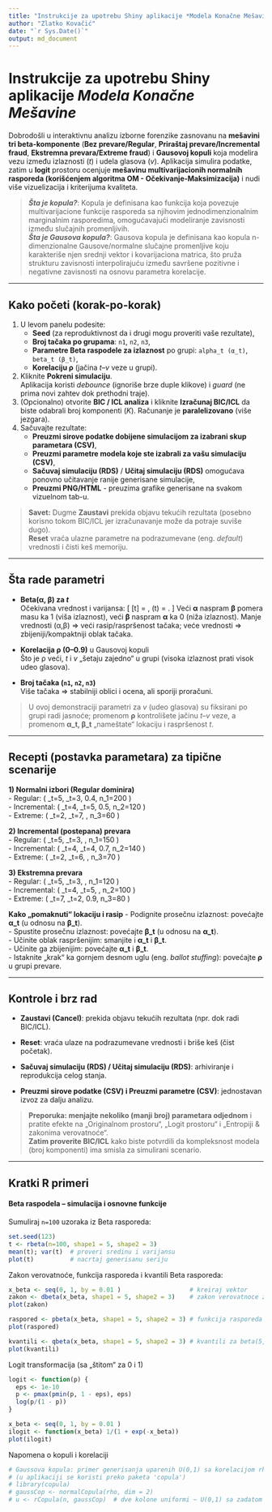 ```yaml
---
title: "Instrukcije za upotrebu Shiny aplikacije *Modela Konačne Mešavine*"
author: "Zlatko Kovačić"
date: "`r Sys.Date()`"
output: md_document
---
```


# Instrukcije za upotrebu Shiny aplikacije *Modela Konačne Mešavine*

Dobrodošli u interaktivnu analizu izborne forenzike zasnovanu na **mešavini tri beta-komponente** (**Bez prevare/Regular**, **Priraštaj prevare/Incremental fraud**, **Ekstremna prevara/Extreme fraud**) i **Gausovoj kopuli** koja modelira vezu između izlaznosti (*t*) i udela glasova (*v*). Aplikacija simulira podatke, zatim u **logit** prostoru ocenjuje **mešavinu multivarijacionih normalnih rasporeda (korišćenjem algoritma OM - Očekivanje-Maksimizacija)** i nudi više vizuelizacija i kriterijuma kvaliteta.

> ***Šta je kopula?***: Kopula je definisana kao funkcija koja povezuje multivarijacione funkcije rasporeda sa njihovim jednodimenzionalnim marginalnim rasporedima, omogućavajući modeliranje zavisnosti između slučajnih promenljivih.   
> ***Šta je Gausova kopula?***: Gausova kopula je definisana kao kopula n-dimenzionalne Gausove/normalne slučajne promenljive koju karakteriše njen srednji vektor i kovarijaciona matrica, što pruža strukturu zavisnosti interpolirajuću između savršene pozitivne i negativne zavisnosti na osnovu parametra korelacije.

---

## Kako početi (korak-po-korak)

1. U levom panelu podesite:
   - **Seed** (za reproduktivnost da i drugi mogu proveriti vaše rezultate),
   - **Broj tačaka po grupama**: `n1`, `n2`, `n3`,
   - **Parametre Beta raspodele za izlaznost** po grupi: `alpha_t (α_t)`, `beta_t (β_t)`,
   - **Korelaciju ρ** (jačina *t–v* veze u grupi).
2. Kliknite **Pokreni simulaciju**.  
   Aplikacija koristi *debounce* (ignoriše brze duple klikove) i *guard* (ne prima novi zahtev dok prethodni traje).
3. (Opcionalno) otvorite **BIC / ICL analiza** i kliknite **Izračunaj BIC/ICL** da biste odabrali broj komponenti (*K*).
   Računanje je **paralelizovano** (više jezgara).
4. Sačuvajte rezultate:
   - **Preuzmi sirove podatke dobijene simulacijom za izabrani skup parametara (CSV)**,
   - **Preuzmi parametre modela koje ste izabrali za vašu simulaciju (CSV)**,
   - **Sačuvaj simulaciju (RDS)** / **Učitaj simulaciju (RDS)** omogućava ponovno učitavanje ranije generisane simulacije,
   - **Preuzmi PNG/HTML** - preuzima grafike generisane na svakom vizuelnom tab-u.

> **Savet:** Dugme **Zaustavi** prekida objavu tekućih rezultata (posebno korisno tokom BIC/ICL jer izračunavanje može da potraje suviše dugo).  
> **Reset** vraća ulazne parametre na podrazumevane (eng. *default*)  vrednosti i čisti keš memoriju.

---

## Šta rade parametri

- **Beta(α, β) za *t***  
Očekivana vrednost i varijansa: 
  \[
  \mathbb{E}[t] = \frac{\alpha}{\alpha+\beta}, \qquad
  \mathrm{Var}(t) = \frac{\alpha\beta}{(\alpha+\beta)^2(\alpha+\beta+1)}.
  \]
  Veći **α** naspram **β** pomera masu ka 1 (viša izlaznost), veći **β** naspram **α** ka 0 (niža izlaznost).
  Manje vrednosti (α,β) ⇒ veći rasip/raspršenost tačaka; veće vrednosti ⇒ zbijeniji/kompaktniji oblak tačaka. 

- **Korelacija ρ (0–0.9)** u Gausovoj kopuli  
  Što je ρ veći, *t* i *v* „šetaju zajedno“ u grupi (visoka izlaznost prati visok udeo glasova).

- **Broj tačaka (`n1`, `n2`, `n3`)**  
  Više tačaka ⇒ stabilniji oblici i ocena, ali sporiji proračuni.

> U ovoj demonstraciji parametri za *v* (udeo glasova) su fiksirani po grupi radi jasnoće; promenom **ρ**
> kontrolišete jačinu *t–v* veze, a promenom **α_t, β_t** „nameštate“ lokaciju i raspršenost *t*.

---

## Recepti (postavka parametara) za tipične scenarije

**1) Normalni izbori (Regular dominira)**  
- Regular:  \( \alpha_t=5,\ \beta_t=3,\ \rho=0.3\text{–}0.4,\ n_1=200 \)  
- Incremental: \( \alpha_t=4,\ \beta_t=5,\ \rho=0.4\text{–}0.5,\ n_2=120 \)  
- Extreme:  \( \alpha_t=2,\ \beta_t=7,\ \rho=0.6,\ n_3=60 \)

**2) Incremental (postepana) prevara**  
- Regular:  \( \alpha_t=5,\ \beta_t=3,\ \rho=0.3,\ n_1=150 \)  
- Incremental: \( \alpha_t=4,\ \beta_t=4,\ \rho=0.6\text{–}0.7,\ n_2=140 \)  
- Extreme:  \( \alpha_t=2,\ \beta_t=6,\ \rho=0.7,\ n_3=70 \)

**3) Ekstremna prevara**  
- Regular:  \( \alpha_t=5,\ \beta_t=3,\ \rho=0.2,\ n_1=120 \)  
- Incremental: \( \alpha_t=4,\ \beta_t=5,\ \rho=0.6,\ n_2=100 \)  
- Extreme:  \( \alpha_t=7,\ \beta_t=2,\ \rho=0.8\text{–}0.9,\ n_3=80 \)

**Kako „pomaknuti“ lokaciju i rasip**
- Podignite prosečnu izlaznost: povećajte **α_t** (u odnosu na **β_t**).  
- Spustite prosečnu izlaznost: povećajte **β_t** (u odnosu na **α_t**).  
- Učinite oblak raspršenijim: smanjite i **α_t** i **β_t**.  
- Učinite ga zbijenijim: povećajte **α_t** i **β_t**.  
- Istaknite „krak“ ka gornjem desnom uglu (eng. *ballot stuffing*): povećajte **ρ** u grupi prevare.

---

## Kontrole i brz rad

- **Zaustavi (Cancel)**: prekida objavu tekućih rezultata (npr. dok radi BIC/ICL).

- **Reset**: vraća ulaze na podrazumevane vrednosti i briše keš (čist početak).

- **Sačuvaj simulaciju (RDS) / Učitaj simulaciju (RDS)**: arhiviranje i reprodukcija celog stanja.

- **Preuzmi sirove podatke (CSV) i Preuzmi parametre (CSV)**: jednostavan izvoz za dalju analizu.

> **Preporuka: menjajte nekoliko (manji broj) parametara odjednom** i pratite efekte na „Originalnom prostoru“, „Logit prostoru“ i „Entropiji & zakonima verovatnoće“.   
> **Zatim proverite BIC/ICL** kako biste potvrdili da kompleksnost modela (broj komponenti) ima smisla za simulirani scenario.

---

## Kratki R primeri

#### Beta raspodela – simulacija i osnovne funkcije

Sumuliraj `n=100` uzoraka iz Beta rasporeda:

```r
set.seed(123)
t <- rbeta(n=100, shape1 = 5, shape2 = 3)
mean(t); var(t)  # proveri sredinu i varijansu
plot(t)          # nacrtaj generisanu seriju
```

Zakon verovatnoće, funkcija rasporeda i kvantili Beta rasporeda:

```r
x_beta <- seq(0, 1, by = 0.01 )                   # kreiraj vektor
zakon <- dbeta(x_beta, shape1 = 5, shape2 = 3)    # zakon verovatnoce za beta(5,3)
plot(zakon)

raspored <- pbeta(x_beta, shape1 = 5, shape2 = 3) # funkcija rasporeda za beta (5,3)
plot(raspored)

kvantili <- qbeta(x_beta, shape1 = 5, shape2 = 3) # kvantili za beta(5,3)
plot(kvantili)
```

Logit transformacija (sa „štitom“ za 0 i 1)

```r
logit <- function(p) {
  eps <- 1e-10
  p <- pmax(pmin(p, 1 - eps), eps)
  log(p/(1 - p))
}

x_beta <- seq(0, 1, by = 0.01 )
ilogit <- function(x_beta) 1/(1 + exp(-x_beta))
plot(ilogit)
```

Napomena o kopuli i korelaciji

```r
# Gaussova kopula: primer generisanja uparenih U(0,1) sa korelacijom rho
# (u aplikaciji se koristi preko paketa 'copula')
# library(copula)
# gaussCop <- normalCopula(rho, dim = 2)
# u <- rCopula(n, gaussCop)  # dve kolone uniformi ~ U(0,1) sa zadatom korelacijom
```